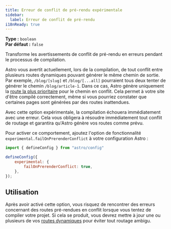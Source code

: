 ```yaml
---
title: Erreur de conflit de pré-rendu expérimentale
sidebar:
  label: Erreur de conflit de pré-rendu
i18nReady: true
---
```



<p>

**Type :** `boolean`<br />
**Par défaut :** `false`<br />
<Since v="5.14.0" />
</p>

Transforme les avertissements de conflit de pré-rendu en erreurs pendant le processus de compilation.

Astro vous avertit actuellement, lors de la compilation, de tout conflit entre plusieurs routes dynamiques pouvant générer le même chemin de sortie. Par exemple, `/blog/[slug]` et `/blog/[...all]` pourraient tous deux tenter de générer le chemin `/blog/article-1`. Dans ce cas, Astro génère uniquement la [route la plus prioritaire](/fr/guides/routing/#ordre-de-priorité-des-routes) pour le chemin en conflit. Cela permet à votre site d'être compilé correctement, même si vous pourriez constater que certaines pages sont générées par des routes inattendues.

Avec cette option expérimentale, la compilation échouera immédiatement avec une erreur. Cela vous obligera à résoudre immédiatement tout conflit de routage et garantira qu'Astro génère vos routes comme prévu.

Pour activer ce comportement, ajoutez l'option de fonctionnalité `experimental.failOnPrerenderConflict` à votre configuration Astro :

```js title="astro.config.mjs" ins={4-6}
import { defineConfig } from "astro/config"

defineConfig({
	experimental: {
		failOnPrerenderConflict: true,
	},
});
```

## Utilisation

Après avoir activé cette option, vous risquez de rencontrer des erreurs concernant des routes pré-rendues en conflit lorsque vous tentez de compiler votre projet. Si cela se produit, vous devrez mettre à jour une ou plusieurs de vos [routes dynamiques](/fr/guides/routing/#routes-dynamiques) pour éviter tout routage ambigu.
